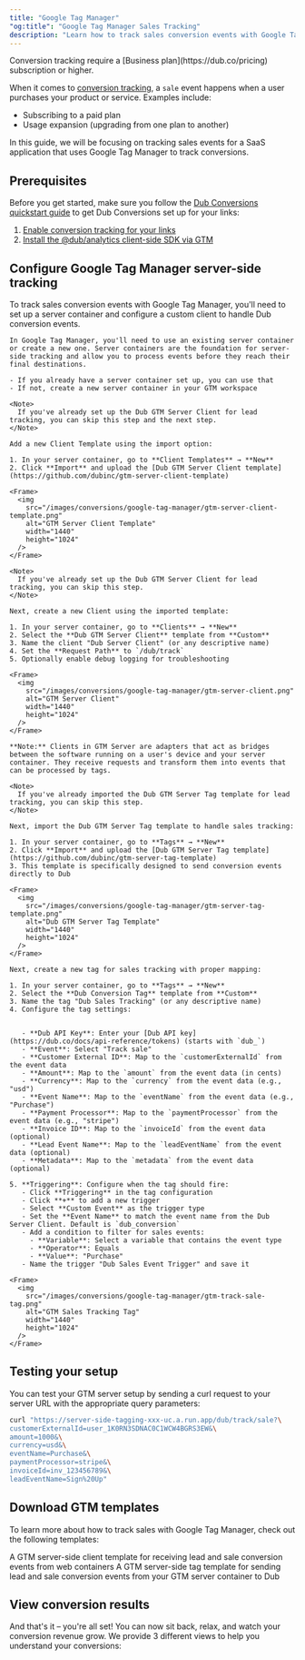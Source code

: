 ```yaml
---
title: "Google Tag Manager"
"og:title": "Google Tag Manager Sales Tracking"
description: "Learn how to track sales conversion events with Google Tag Manager and Dub"
---
```



<Note>
  Conversion tracking require a [Business plan](https://dub.co/pricing)
  subscription or higher.
</Note>

When it comes to [conversion tracking](/conversions/quickstart), a `sale` event happens when a user purchases your product or service. Examples include:

- Subscribing to a paid plan
- Usage expansion (upgrading from one plan to another)

In this guide, we will be focusing on tracking sales events for a SaaS application that uses Google Tag Manager to track conversions.

## Prerequisites

Before you get started, make sure you follow the [Dub Conversions quickstart guide](/conversions/quickstart) to get Dub Conversions set up for your links:

1. [Enable conversion tracking for your links](/conversions/quickstart#step-1%3A-enable-conversion-tracking-for-your-links)
2. [Install the @dub/analytics client-side SDK via GTM](/sdks/client-side/installation-guides/google-tag-manager)

## Configure Google Tag Manager server-side tracking

To track sales conversion events with Google Tag Manager, you'll need to set up a server container and configure a custom client to handle Dub conversion events.

<Steps>

  <Step title="Set up Server Container">

    In Google Tag Manager, you'll need to use an existing server container or create a new one. Server containers are the foundation for server-side tracking and allow you to process events before they reach their final destinations.

    - If you already have a server container set up, you can use that
    - If not, create a new server container in your GTM workspace

  </Step>

  <Step title="Import Dub GTM Server Client Template">

    <Note>
      If you've already set up the Dub GTM Server Client for lead tracking, you can skip this step and the next step.
    </Note>

    Add a new Client Template using the import option:

    1. In your server container, go to **Client Templates** → **New**
    2. Click **Import** and upload the [Dub GTM Server Client template](https://github.com/dubinc/gtm-server-client-template)

    <Frame>
      <img
        src="/images/conversions/google-tag-manager/gtm-server-client-template.png"
        alt="GTM Server Client Template"
        width="1440"
        height="1024"
      />
    </Frame>

  </Step>

  <Step title="Create Dub Server Client">

    <Note>
      If you've already set up the Dub GTM Server Client for lead tracking, you can skip this step.
    </Note>

    Next, create a new Client using the imported template:

    1. In your server container, go to **Clients** → **New**
    2. Select the **Dub GTM Server Client** template from **Custom**
    3. Name the client "Dub Server Client" (or any descriptive name)
    4. Set the **Request Path** to `/dub/track`
    5. Optionally enable debug logging for troubleshooting

    <Frame>
      <img
        src="/images/conversions/google-tag-manager/gtm-server-client.png"
        alt="GTM Server Client"
        width="1440"
        height="1024"
      />
    </Frame>

    **Note:** Clients in GTM Server are adapters that act as bridges between the software running on a user's device and your server container. They receive requests and transform them into events that can be processed by tags.

  </Step>

  <Step title="Import Dub GTM Server Tag Template">

    <Note>
      If you've already imported the Dub GTM Server Tag template for lead tracking, you can skip this step.
    </Note>

    Next, import the Dub GTM Server Tag template to handle sales tracking:

    1. In your server container, go to **Tags** → **New**
    2. Click **Import** and upload the [Dub GTM Server Tag template](https://github.com/dubinc/gtm-server-tag-template)
    3. This template is specifically designed to send conversion events directly to Dub

    <Frame>
      <img
        src="/images/conversions/google-tag-manager/gtm-server-tag-template.png"
        alt="Dub GTM Server Tag Template"
        width="1440"
        height="1024"
      />
    </Frame>

  </Step>

  <Step title="Add Sales Tracking Tag">

    Next, create a new tag for sales tracking with proper mapping:

    1. In your server container, go to **Tags** → **New**
    2. Select the **Dub Conversion Tag** template from **Custom**
    3. Name the tag "Dub Sales Tracking" (or any descriptive name)
    4. Configure the tag settings:


       - **Dub API Key**: Enter your [Dub API key](https://dub.co/docs/api-reference/tokens) (starts with `dub_`)
       - **Event**: Select "Track sale"
       - **Customer External ID**: Map to the `customerExternalId` from the event data
       - **Amount**: Map to the `amount` from the event data (in cents)
       - **Currency**: Map to the `currency` from the event data (e.g., "usd")
       - **Event Name**: Map to the `eventName` from the event data (e.g., "Purchase")
       - **Payment Processor**: Map to the `paymentProcessor` from the event data (e.g., "stripe")
       - **Invoice ID**: Map to the `invoiceId` from the event data (optional)
       - **Lead Event Name**: Map to the `leadEventName` from the event data (optional)
       - **Metadata**: Map to the `metadata` from the event data (optional)

    5. **Triggering**: Configure when the tag should fire:
       - Click **Triggering** in the tag configuration
       - Click **+** to add a new trigger
       - Select **Custom Event** as the trigger type
       - Set the **Event Name** to match the event name from the Dub Server Client. Default is `dub_conversion`
       - Add a condition to filter for sales events:
         - **Variable**: Select a variable that contains the event type
         - **Operator**: Equals
         - **Value**: "Purchase"
       - Name the trigger "Dub Sales Event Trigger" and save it

    <Frame>
      <img
        src="/images/conversions/google-tag-manager/gtm-track-sale-tag.png"
        alt="GTM Sales Tracking Tag"
        width="1440"
        height="1024"
      />
    </Frame>

  </Step>

</Steps>

<SalesAttributes />

## Testing your setup

You can test your GTM server setup by sending a curl request to your server URL with the appropriate query parameters:

```bash
curl "https://server-side-tagging-xxx-uc.a.run.app/dub/track/sale?\
customerExternalId=user_1K0RN3SDNAC0C1WCW4BGRS3EW&\
amount=1000&\
currency=usd&\
eventName=Purchase&\
paymentProcessor=stripe&\
invoiceId=inv_123456789&\
leadEventName=Sign%20Up"
```

## Download GTM templates

To learn more about how to track sales with Google Tag Manager, check out the following templates:

<CardGroup cols={2}>
  <Card
    title="Dub GTM Server Client Template"
    icon="github"
    href="https://github.com/dubinc/gtm-server-client-template"
  >
    A GTM server-side client template for receiving lead and sale conversion
    events from web containers
  </Card>
  <Card
    title="Dub GTM Server Tag Template"
    icon="github"
    href="https://github.com/dubinc/gtm-server-tag-template"
  >
    A GTM server-side tag template for sending lead and sale conversion events
    from your GTM server container to Dub
  </Card>
</CardGroup>

## View conversion results

And that's it – you're all set! You can now sit back, relax, and watch your conversion revenue grow. We provide 3 different views to help you understand your conversions:

<ViewConversions />
